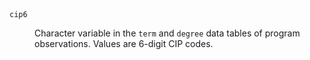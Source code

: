 `cip6`

: Character variable in the `term` and `degree` data tables of program observations. Values are 6-digit CIP codes. 
